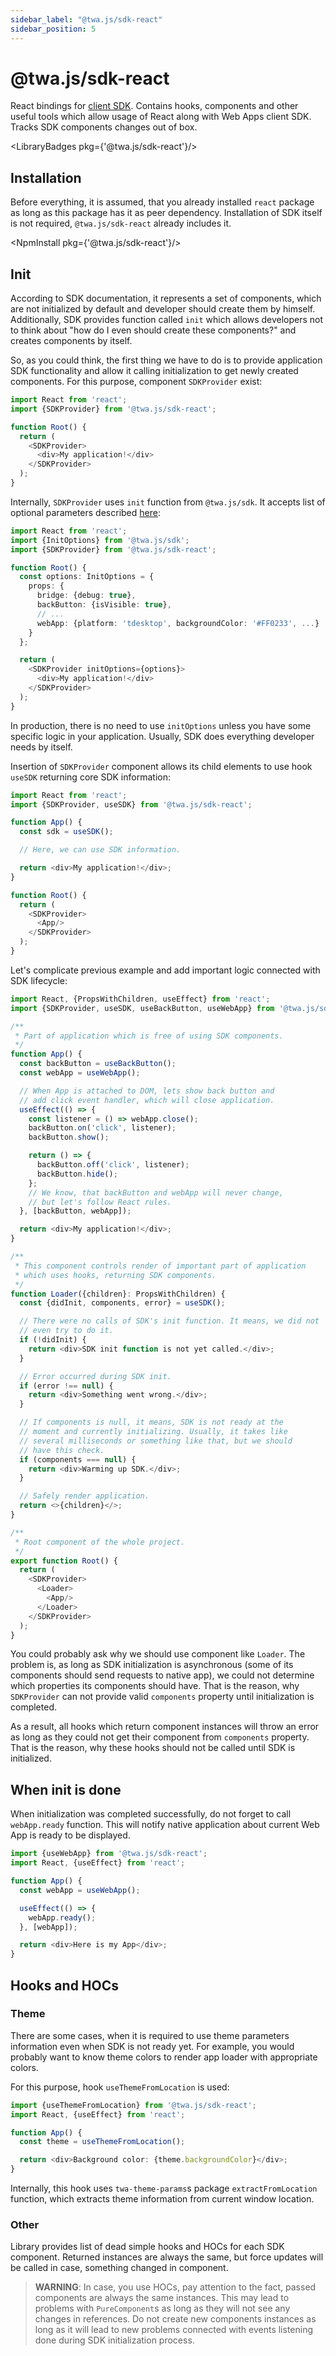 ```yaml
---
sidebar_label: "@twa.js/sdk-react"
sidebar_position: 5
---
```


# @twa.js/sdk-react

React bindings for [client SDK](twa-sdk/about). Contains hooks, components and other
useful tools which allow usage of React along with Web Apps client SDK.
Tracks SDK components changes out of box.

<LibraryBadges pkg={'@twa.js/sdk-react'}/>

## Installation

Before everything, it is assumed, that you already installed `react` package
as long as this package has it as peer dependency. Installation of SDK itself
is not required, `@twa.js/sdk-react` already includes it.

<NpmInstall pkg={'@twa.js/sdk-react'}/>

## Init

According to SDK documentation, it represents a set of components, which are
not initialized by default and developer should create them by himself.
Additionally, SDK provides function called `init` which allows developers
not to think about "how do I even should create these components?" and creates
components by itself.

So, as you could think, the first thing we have to do is to provide application
SDK functionality and allow it calling initialization to get newly
created components. For this purpose, component `SDKProvider` exist:

```typescript jsx
import React from 'react';
import {SDKProvider} from '@twa.js/sdk-react';

function Root() {
  return (
    <SDKProvider>
      <div>My application!</div>
    </SDKProvider>
  );
}
```

Internally, `SDKProvider` uses `init` function from `@twa.js/sdk`. It accepts
list of optional parameters described [here](twa-sdk/about#init):

```typescript jsx
import React from 'react';
import {InitOptions} from '@twa.js/sdk';
import {SDKProvider} from '@twa.js/sdk-react';

function Root() {
  const options: InitOptions = {
    props: {
      bridge: {debug: true},
      backButton: {isVisible: true},
      // ...
      webApp: {platform: 'tdesktop', backgroundColor: '#FF0233', ...}
    }
  };

  return (
    <SDKProvider initOptions={options}>
      <div>My application!</div>
    </SDKProvider>
  );
}
```

In production, there is no need to use `initOptions` unless you have some
specific logic in your application. Usually, SDK does everything developer
needs by itself.

Insertion of `SDKProvider` component allows its child elements to use hook
`useSDK` returning core SDK information:

```typescript jsx
import React from 'react';
import {SDKProvider, useSDK} from '@twa.js/sdk-react';

function App() {
  const sdk = useSDK();

  // Here, we can use SDK information.

  return <div>My application!</div>;
}

function Root() {
  return (
    <SDKProvider>
      <App/>
    </SDKProvider>
  );
}
```

Let's complicate previous example and add important logic connected with SDK
lifecycle:

```typescript jsx
import React, {PropsWithChildren, useEffect} from 'react';
import {SDKProvider, useSDK, useBackButton, useWebApp} from '@twa.js/sdk-react';

/**
 * Part of application which is free of using SDK components.
 */
function App() {
  const backButton = useBackButton();
  const webApp = useWebApp();

  // When App is attached to DOM, lets show back button and
  // add click event handler, which will close application.
  useEffect(() => {
    const listener = () => webApp.close();
    backButton.on('click', listener);
    backButton.show();

    return () => {
      backButton.off('click', listener);
      backButton.hide();
    };
    // We know, that backButton and webApp will never change,
    // but let's follow React rules.
  }, [backButton, webApp]);

  return <div>My application!</div>;
}

/**
 * This component controls render of important part of application
 * which uses hooks, returning SDK components.
 */
function Loader({children}: PropsWithChildren) {
  const {didInit, components, error} = useSDK();

  // There were no calls of SDK's init function. It means, we did not
  // even try to do it.
  if (!didInit) {
    return <div>SDK init function is not yet called.</div>;
  }

  // Error occurred during SDK init.
  if (error !== null) {
    return <div>Something went wrong.</div>;
  }

  // If components is null, it means, SDK is not ready at the
  // moment and currently initializing. Usually, it takes like
  // several milliseconds or something like that, but we should
  // have this check.
  if (components === null) {
    return <div>Warming up SDK.</div>;
  }

  // Safely render application.
  return <>{children}</>;
}

/**
 * Root component of the whole project.
 */
export function Root() {
  return (
    <SDKProvider>
      <Loader>
        <App/>
      </Loader>
    </SDKProvider>
  );
}
```

You could probably ask why we should use component like `Loader`. The problem
is, as long as SDK initialization is asynchronous (some of its components should
send requests to native app), we could not determine which properties its
components should have. That is the reason, why `SDKProvider` can not provide
valid `components` property until initialization is completed.

As a result, all hooks which return component instances will throw an error
as long as they could not get their component from `components` property. That
is the reason, why these hooks should not be called until SDK is initialized.

## When init is done

When initialization was completed successfully, do not forget to
call `webApp.ready` function. This will notify native application about current
Web App is ready to be displayed.

```typescript jsx
import {useWebApp} from '@twa.js/sdk-react';
import React, {useEffect} from 'react';

function App() {
  const webApp = useWebApp();

  useEffect(() => {
    webApp.ready();
  }, [webApp]);

  return <div>Here is my App</div>;
}
```

## Hooks and HOCs

### Theme

There are some cases, when it is required to use theme parameters information
even when SDK is not ready yet. For example, you would probably want to
know theme colors to render app loader with appropriate colors.

For this purpose, hook `useThemeFromLocation` is used:

```typescript jsx
import {useThemeFromLocation} from '@twa.js/sdk-react';
import React, {useEffect} from 'react';

function App() {
  const theme = useThemeFromLocation();

  return <div>Background color: {theme.backgroundColor}</div>;
}
```

Internally, this hook uses `twa-theme-params`s package `extractFromLocation`
function, which extracts theme information from current window location.

### Other

Library provides list of dead simple hooks and HOCs for each SDK component.
Returned instances are always the same, but force updates will be called
in case, something changed in component.

> **WARNING**: In case, you use HOCs, pay attention to the fact, passed
> components are always the same instances. This may lead to problems with
> `PureComponent`s as long as they will not see any changes in references.
> Do not create new components instances as long as it will lead to new
> problems connected with events listening done during SDK initialization
> process.
